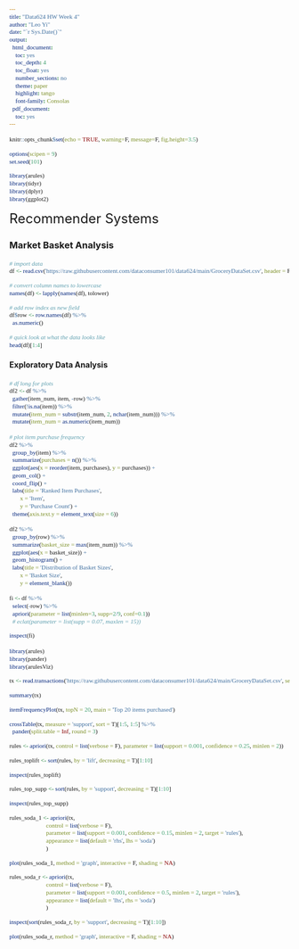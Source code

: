 ---
title: "Data624 HW Week 4"
author: "Leo Yi"
date: "`r Sys.Date()`"
output:
  html_document:
    toc: yes
    toc_depth: 4
    toc_float: yes
    number_sections: no
    theme: paper
    highlight: tango
    font-family: Consolas
  pdf_document:
    toc: yes
---

```{=html}
<style type="text/css">

code {
  font-family: "Consolas";
  font-size: 11px;
}

pre {
  font-family: "Consolas";
  font-size: 11px;
}

mark {
  background-color: whitesmoke;
  color: black;
}

</style>
```

```{r setup, include=FALSE}
knitr::opts_chunk$set(echo = TRUE, warning=F, message=F, fig.height=3.5)

options(scipen = 9)
set.seed(101)

library(arules)
library(tidyr)
library(dplyr)
library(ggplot2)
```

<font size="5">Recommender Systems</font>

### Market Basket Analysis

```{r}
# import data
df <- read.csv('https://raw.githubusercontent.com/dataconsumer101/data624/main/GroceryDataSet.csv', header = F, na.strings=c(""))

# convert column names to lowercase
names(df) <- lapply(names(df), tolower)

# add row index as new field
df$row <- row.names(df) %>%
  as.numeric()

# quick look at what the data looks like
head(df)[1:4]
```

#### Exploratory Data Analysis

```{r}
# df long for plots
df2 <- df %>%
  gather(item_num, item, -row) %>%
  filter(!is.na(item)) %>%
  mutate(item_num = substr(item_num, 2, nchar(item_num))) %>%
  mutate(item_num = as.numeric(item_num))
```

```{r, fig.height=14}
# plot item purchase frequency
df2 %>%
  group_by(item) %>%
  summarize(purchases = n()) %>%
  ggplot(aes(x = reorder(item, purchases), y = purchases)) +
  geom_col() +
  coord_flip() +
  labs(title = 'Ranked Item Purchases',
       x = 'Item',
       y = 'Purchase Count') +
  theme(axis.text.y = element_text(size = 6))
```


```{r}
df2 %>%
  group_by(row) %>%
  summarize(basket_size = max(item_num)) %>%
  ggplot(aes(x = basket_size)) +
  geom_histogram() +
  labs(title = 'Distribution of Basket Sizes',
       x = 'Basket Size',
       y = element_blank())
```

```{r}
fi <- df %>%
  select(-row) %>%
  apriori(parameter = list(minlen=3, supp=2/9, conf=0.1))
  # eclat(parameter = list(supp = 0.07, maxlen = 15))

inspect(fi)
```

```{r}
library(arules)
library(pander)
library(arulesViz)

tx <- read.transactions('https://raw.githubusercontent.com/dataconsumer101/data624/main/GroceryDataSet.csv', sep = ",", format = "basket")

summary(tx)

itemFrequencyPlot(tx, topN = 20, main = 'Top 20 items purchased')

crossTable(tx, measure = 'support', sort = T)[1:5, 1:5] %>%
  pander(split.table = Inf, round = 3)

rules <- apriori(tx, control = list(verbose = F), parameter = list(support = 0.001, confidence = 0.25, minlen = 2))

rules_toplift <- sort(rules, by = 'lift', decreasing = T)[1:10]

inspect(rules_toplift)

rules_top_supp <- sort(rules, by = 'support', decreasing = T)[1:10]

inspect(rules_top_supp)

rules_soda_1 <- apriori(tx, 
                        control = list(verbose = F),
                        parameter = list(support = 0.001, confidence = 0.15, minlen = 2, target = 'rules'),
                        appearance = list(default = 'rhs', lhs = 'soda')
                        )

plot(rules_soda_1, method = 'graph', interactive = F, shading = NA)

rules_soda_r <- apriori(tx,
                        control = list(verbose = F),
                        parameter = list(support = 0.001, confidence = 0.5, minlen = 2, target = 'rules'),
                        appearance = list(default = 'lhs', rhs = 'soda')
                        )

inspect(sort(rules_soda_r, by = 'support', decreasing = T)[1:10])

plot(rules_soda_r, method = 'graph', interactive = F, shading = NA)
```












